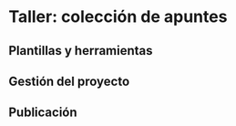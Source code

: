 # Taller: colección de apuntes

## Plantillas y herramientas


## Gestión del proyecto


## Publicación





